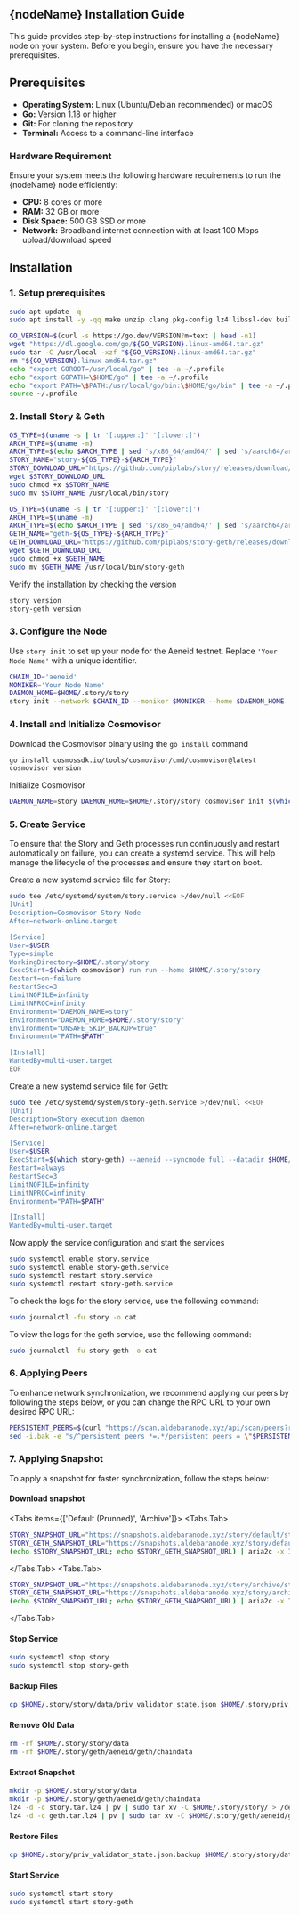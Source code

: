 

## {nodeName} Installation Guide

<Callout type="info">
  This guide provides step-by-step instructions for installing a {nodeName} node on your system. Before you begin, ensure you have the necessary prerequisites.
</Callout>


## Prerequisites

* **Operating System:** Linux (Ubuntu/Debian recommended) or macOS
* **Go:** Version 1.18 or higher
* **Git:** For cloning the repository
* **Terminal:**  Access to a command-line interface

### Hardware Requirement

<Callout type="warning">
  Ensure your system meets the following hardware requirements to run the {nodeName} node efficiently:
</Callout>

* **CPU:** 8 cores or more
* **RAM:** 32 GB or more
* **Disk Space:** 500 GB SSD or more
* **Network:** Broadband internet connection with at least 100 Mbps upload/download speed

## Installation
### 1. Setup prerequisites

```bash filename="Install Package" copy
sudo apt update -q
sudo apt install -y -qq make unzip clang pkg-config lz4 libssl-dev build-essential git jq ncdu bsdmainutils htop aria2 pv
```

```bash filename="Install Go" copy
GO_VERSION=$(curl -s https://go.dev/VERSION?m=text | head -n1)
wget "https://dl.google.com/go/${GO_VERSION}.linux-amd64.tar.gz"
sudo tar -C /usr/local -xzf "${GO_VERSION}.linux-amd64.tar.gz"
rm "${GO_VERSION}.linux-amd64.tar.gz"
echo "export GOROOT=/usr/local/go" | tee -a ~/.profile
echo "export GOPATH=\$HOME/go" | tee -a ~/.profile
echo "export PATH=\$PATH:/usr/local/go/bin:\$HOME/go/bin" | tee -a ~/.profile
source ~/.profile
```

### 2. Install Story & Geth

```bash filename="Install Story" copy
OS_TYPE=$(uname -s | tr '[:upper:]' '[:lower:]')
ARCH_TYPE=$(uname -m)
ARCH_TYPE=$(echo $ARCH_TYPE | sed 's/x86_64/amd64/' | sed 's/aarch64/arm64/')
STORY_NAME="story-${OS_TYPE}-${ARCH_TYPE}"
STORY_DOWNLOAD_URL="https://github.com/piplabs/story/releases/download/v1.1.0/${STORY_NAME}"
wget $STORY_DOWNLOAD_URL
sudo chmod +x $STORY_NAME
sudo mv $STORY_NAME /usr/local/bin/story
```

```bash filename="Install Geth" copy
OS_TYPE=$(uname -s | tr '[:upper:]' '[:lower:]')
ARCH_TYPE=$(uname -m)
ARCH_TYPE=$(echo $ARCH_TYPE | sed 's/x86_64/amd64/' | sed 's/aarch64/arm64/')
GETH_NAME="geth-${OS_TYPE}-${ARCH_TYPE}"
GETH_DOWNLOAD_URL="https://github.com/piplabs/story-geth/releases/download/v1.0.1/${GETH_NAME}"
wget $GETH_DOWNLOAD_URL
sudo chmod +x $GETH_NAME
sudo mv $GETH_NAME /usr/local/bin/story-geth
```

Verify the installation by checking the version
```bash copy
story version
story-geth version
```

### 3. Configure the Node
Use `story init` to set up your node for the Aeneid testnet. Replace `'Your Node Name'` with a unique identifier.
```bash copy
CHAIN_ID='aeneid'
MONIKER='Your Node Name'
DAEMON_HOME=$HOME/.story/story
story init --network $CHAIN_ID --moniker $MONIKER --home $DAEMON_HOME
```

### 4. Install and Initialize Cosmovisor
Download the Cosmovisor binary using the `go install` command
```bash copy
go install cosmossdk.io/tools/cosmovisor/cmd/cosmovisor@latest
cosmovisor version
```
Initialize Cosmovisor
```bash copy
DAEMON_NAME=story DAEMON_HOME=$HOME/.story/story cosmovisor init $(which story)
```

### 5. Create Service

To ensure that the Story and Geth processes run continuously and restart automatically on failure, you can create a systemd service. This will help manage the lifecycle of the processes and ensure they start on boot.

Create a new systemd service file for Story:
```bash filename="Create Story Service" copy
sudo tee /etc/systemd/system/story.service >/dev/null <<EOF
[Unit]
Description=Cosmovisor Story Node
After=network-online.target

[Service]
User=$USER
Type=simple
WorkingDirectory=$HOME/.story/story
ExecStart=$(which cosmovisor) run run --home $HOME/.story/story
Restart=on-failure
RestartSec=3
LimitNOFILE=infinity
LimitNPROC=infinity
Environment="DAEMON_NAME=story"
Environment="DAEMON_HOME=$HOME/.story/story"
Environment="UNSAFE_SKIP_BACKUP=true"
Environment="PATH=$PATH"

[Install]
WantedBy=multi-user.target
EOF
```

Create a new systemd service file for Geth:
```bash filename="Create Geth Service" copy
sudo tee /etc/systemd/system/story-geth.service >/dev/null <<EOF
[Unit]
Description=Story execution daemon
After=network-online.target

[Service]
User=$USER
ExecStart=$(which story-geth) --aeneid --syncmode full --datadir $HOME/.story/geth/aeneid  --http --http.addr 127.0.0.1 --http.port 8545 --ws --ws.addr 127.0.0.1 --ws.port 8546 --http.vhosts=*
Restart=always
RestartSec=3
LimitNOFILE=infinity
LimitNPROC=infinity
Environment="PATH=$PATH"

[Install]
WantedBy=multi-user.target
```

Now apply the service configuration and start the services
```bash copy
sudo systemctl enable story.service
sudo systemctl enable story-geth.service
sudo systemctl restart story.service
sudo systemctl restart story-geth.service
```

To check the logs for the story service, use the following command:
```bash copy
sudo journalctl -fu story -o cat
```
To view the logs for the geth service, use the following command:
```bash copy
sudo journalctl -fu story-geth -o cat
```

### 6. Applying Peers
To enhance network synchronization, we recommend applying our peers by following the steps below, or you can change the RPC URL to your own desired RPC URL:
```bash copy
PERSISTENT_PEERS=$(curl "https://scan.aldebaranode.xyz/api/scan/peers?rpc_url=https://rpc-story-testnet.aldebaranode.xyz" | jq -r 'flatten | join(",")')
sed -i.bak -e "s/^persistent_peers *=.*/persistent_peers = \"$PERSISTENT_PEERS\"/" $HOME/.story/story/config/config.toml
```

### 7. Applying Snapshot
To apply a snapshot for faster synchronization, follow the steps below:

#### Download snapshot
<Tabs items={['Default (Prunned)', 'Archive']}>
  <Tabs.Tab>
```bash copy
STORY_SNAPSHOT_URL="https://snapshots.aldebaranode.xyz/story/default/story.tar.lz4"
STORY_GETH_SNAPSHOT_URL="https://snapshots.aldebaranode.xyz/story/default/geth.tar.lz4"
(echo $STORY_SNAPSHOT_URL; echo $STORY_GETH_SNAPSHOT_URL) | aria2c -x 16 -s 16 -k 1M -i -
```
  </Tabs.Tab>
  <Tabs.Tab>
```bash copy
STORY_SNAPSHOT_URL="https://snapshots.aldebaranode.xyz/story/archive/story.tar.lz4"
STORY_GETH_SNAPSHOT_URL="https://snapshots.aldebaranode.xyz/story/archive/geth.tar.lz4"
(echo $STORY_SNAPSHOT_URL; echo $STORY_GETH_SNAPSHOT_URL) | aria2c -x 16 -s 16 -k 1M -i -
```
  </Tabs.Tab>
</Tabs>

#### Stop Service
```bash copy
sudo systemctl stop story
sudo systemctl stop story-geth
```

#### Backup Files
```bash copy
cp $HOME/.story/story/data/priv_validator_state.json $HOME/.story/priv_validator_state.json.backup
```

#### Remove Old Data
```bash copy
rm -rf $HOME/.story/story/data
rm -rf $HOME/.story/geth/aeneid/geth/chaindata
```

#### Extract Snapshot
```bash copy
mkdir -p $HOME/.story/story/data
mkdir -p $HOME/.story/geth/aeneid/geth/chaindata
lz4 -d -c story.tar.lz4 | pv | sudo tar xv -C $HOME/.story/story/ > /dev/null
lz4 -d -c geth.tar.lz4 | pv | sudo tar xv -C $HOME/.story/geth/aeneid/geth/ > /dev/null
```

#### Restore Files
```bash copy
cp $HOME/.story/priv_validator_state.json.backup $HOME/.story/story/data/priv_validator_state.json
```

#### Start Service
```bash copy
sudo systemctl start story
sudo systemctl start story-geth
```